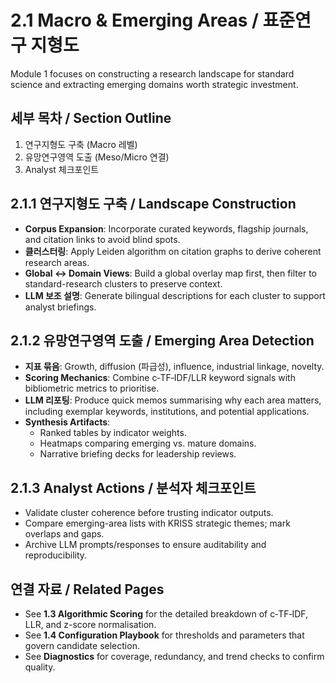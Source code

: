 # 2.1 Macro & Emerging Areas / 표준연구 지형도

Module 1 focuses on constructing a research landscape for standard science and extracting emerging
domains worth strategic investment.

## 세부 목차 / Section Outline

1. 연구지형도 구축 (Macro 레벨)
2. 유망연구영역 도출 (Meso/Micro 연결)
3. Analyst 체크포인트

## 2.1.1 연구지형도 구축 / Landscape Construction

- **Corpus Expansion**: Incorporate curated keywords, flagship journals, and citation links to avoid
  blind spots.
- **클러스터링**: Apply Leiden algorithm on citation graphs to derive coherent research areas.
- **Global ↔ Domain Views**: Build a global overlay map first, then filter to standard-research clusters
  to preserve context.
- **LLM 보조 설명**: Generate bilingual descriptions for each cluster to support analyst briefings.

## 2.1.2 유망연구영역 도출 / Emerging Area Detection

- **지표 묶음**: Growth, diffusion (파급성), influence, industrial linkage, novelty.
- **Scoring Mechanics**: Combine c‑TF‑IDF/LLR keyword signals with bibliometric metrics to prioritise.
- **LLM 리포팅**: Produce quick memos summarising why each area matters, including exemplar keywords,
  institutions, and potential applications.
- **Synthesis Artifacts**: 
  - Ranked tables by indicator weights.
  - Heatmaps comparing emerging vs. mature domains.
  - Narrative briefing decks for leadership reviews.

## 2.1.3 Analyst Actions / 분석자 체크포인트

- Validate cluster coherence before trusting indicator outputs.
- Compare emerging-area lists with KRISS strategic themes; mark overlaps and gaps.
- Archive LLM prompts/responses to ensure auditability and reproducibility.

## 연결 자료 / Related Pages

- See **1.3 Algorithmic Scoring** for the detailed breakdown of c‑TF‑IDF, LLR, and z-score normalisation.
- See **1.4 Configuration Playbook** for thresholds and parameters that govern candidate selection.
- See **Diagnostics** for coverage, redundancy, and trend checks to confirm quality.
